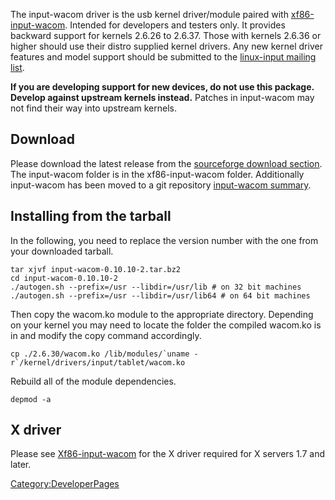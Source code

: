 The input-wacom driver is the usb kernel driver/module paired with [[xf86-input-wacom]].  Intended for developers and testers only.  It provides backward support for kernels 2.6.26 to 2.6.37.  Those with kernels 2.6.36 or higher should use their distro supplied kernel drivers.  Any new kernel driver features and model support should be submitted to the [https://patchwork.kernel.org/project/linux-input/ linux-input mailing list].

'''If you are developing support for new devices, do not use this package. Develop against upstream kernels instead.''' Patches in input-wacom may not find their way into upstream kernels.

== Download ==

Please download the latest release from the [https://sourceforge.net/projects/linuxwacom/files/xf86-input-wacom/input-wacom/ sourceforge download section].  The input-wacom folder is in the xf86-input-wacom folder.  Additionally input-wacom has been moved to a git repository [http://linuxwacom.git.sourceforge.net/git/gitweb.cgi?p=linuxwacom/input-wacom;a=summary input-wacom summary].

== Installing from the tarball ==
In the following, you need to replace the version number with the one from your downloaded tarball.
<pre>
tar xjvf input-wacom-0.10.10-2.tar.bz2
cd input-wacom-0.10.10-2
./autogen.sh --prefix=/usr --libdir=/usr/lib # on 32 bit machines
./autogen.sh --prefix=/usr --libdir=/usr/lib64 # on 64 bit machines
</pre>

Then copy the wacom.ko module to the appropriate directory.  Depending on your kernel you may need to locate the folder the compiled wacom.ko is in and modify the copy command accordingly.
<pre>
cp ./2.6.30/wacom.ko /lib/modules/`uname -r`/kernel/drivers/input/tablet/wacom.ko
</pre>
Rebuild all of the module dependencies.
<pre>
depmod -a
</pre>

== X driver ==
Please see [[Xf86-input-wacom]] for the X driver required for X servers 1.7 and later.

[[Category:DeveloperPages]]